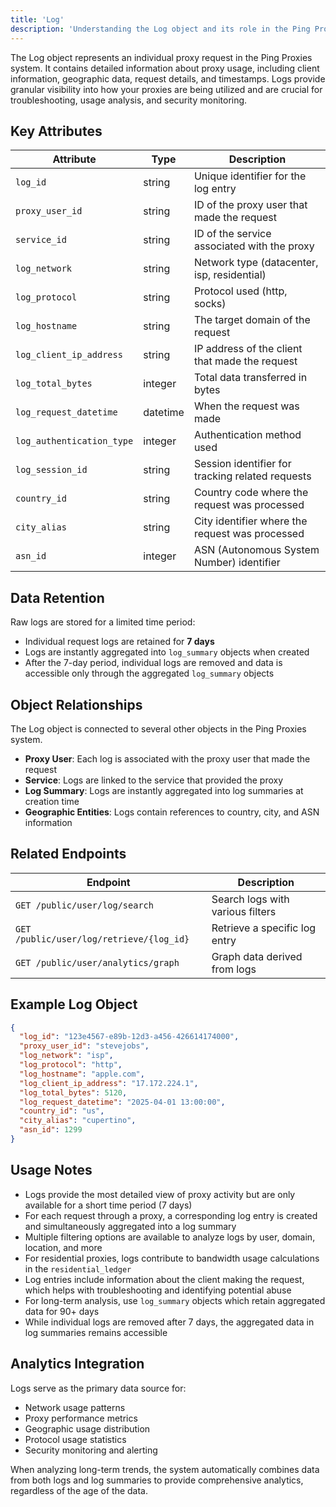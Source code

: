 ```yaml
---
title: 'Log'
description: 'Understanding the Log object and its role in the Ping Proxies API'
---
```


The Log object represents an individual proxy request in the Ping Proxies system. It contains detailed information about proxy usage, including client information, geographic data, request details, and timestamps. Logs provide granular visibility into how your proxies are being utilized and are crucial for troubleshooting, usage analysis, and security monitoring.

## Key Attributes

| Attribute | Type | Description |
|-----------|------|-------------|
| `log_id` | string | Unique identifier for the log entry |
| `proxy_user_id` | string | ID of the proxy user that made the request |
| `service_id` | string | ID of the service associated with the proxy |
| `log_network` | string | Network type (datacenter, isp, residential) |
| `log_protocol` | string | Protocol used (http, socks) |
| `log_hostname` | string | The target domain of the request |
| `log_client_ip_address` | string | IP address of the client that made the request |
| `log_total_bytes` | integer | Total data transferred in bytes |
| `log_request_datetime` | datetime | When the request was made |
| `log_authentication_type` | integer | Authentication method used |
| `log_session_id` | string | Session identifier for tracking related requests |
| `country_id` | string | Country code where the request was processed |
| `city_alias` | string | City identifier where the request was processed |
| `asn_id` | integer | ASN (Autonomous System Number) identifier |

## Data Retention

Raw logs are stored for a limited time period:

- Individual request logs are retained for **7 days**
- Logs are instantly aggregated into `log_summary` objects when created
- After the 7-day period, individual logs are removed and data is accessible only through the aggregated `log_summary` objects

## Object Relationships

The Log object is connected to several other objects in the Ping Proxies system.

- **Proxy User**: Each log is associated with the proxy user that made the request
- **Service**: Logs are linked to the service that provided the proxy
- **Log Summary**: Logs are instantly aggregated into log summaries at creation time
- **Geographic Entities**: Logs contain references to country, city, and ASN information

## Related Endpoints

| Endpoint | Description |
|----------|-------------|
| `GET /public/user/log/search` | Search logs with various filters |
| `GET /public/user/log/retrieve/{log_id}` | Retrieve a specific log entry |
| `GET /public/user/analytics/graph` | Graph data derived from logs |

## Example Log Object

```json
{
  "log_id": "123e4567-e89b-12d3-a456-426614174000",
  "proxy_user_id": "stevejobs",
  "log_network": "isp",
  "log_protocol": "http",
  "log_hostname": "apple.com",
  "log_client_ip_address": "17.172.224.1",
  "log_total_bytes": 5120,
  "log_request_datetime": "2025-04-01 13:00:00",
  "country_id": "us",
  "city_alias": "cupertino",
  "asn_id": 1299
}
```

## Usage Notes

- Logs provide the most detailed view of proxy activity but are only available for a short time period (7 days)
- For each request through a proxy, a corresponding log entry is created and simultaneously aggregated into a log summary
- Multiple filtering options are available to analyze logs by user, domain, location, and more
- For residential proxies, logs contribute to bandwidth usage calculations in the `residential_ledger`
- Log entries include information about the client making the request, which helps with troubleshooting and identifying potential abuse
- For long-term analysis, use `log_summary` objects which retain aggregated data for 90+ days
- While individual logs are removed after 7 days, the aggregated data in log summaries remains accessible

## Analytics Integration

Logs serve as the primary data source for:

- Network usage patterns
- Proxy performance metrics
- Geographic usage distribution
- Protocol usage statistics
- Security monitoring and alerting

When analyzing long-term trends, the system automatically combines data from both logs and log summaries to provide comprehensive analytics, regardless of the age of the data.